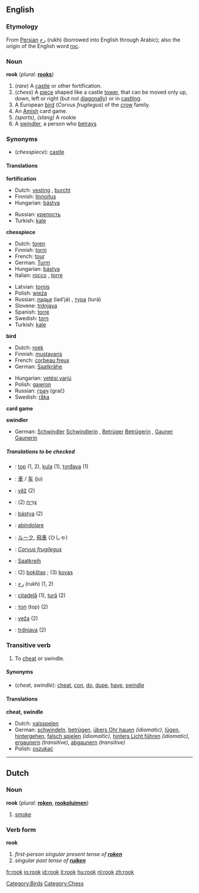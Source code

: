 ==English==

===Etymology===
From [[Persian]] رخ (rukh) (borrowed into English through Arabic); also the origin of the English word [[roc]].

===Noun===
'''rook'''  (''plural:'' '''[[rooks]]''')
# (''rare'') A [[castle]] or other fortification.
# (''chess'') A [[piece]] shaped like a castle [[tower]], that can be moved only up, down, left or right (but not [[diagonally]]) or in [[castling]].
# A European [[bird]] (''Corvus frugilegus'') of the [[crow]] family.
# An [[Amish]] card game.
# ''(sports)'', {{baseball}} ''(slang)'' A rookie
# A [[swindler]], a person who [[betray]]s

===Synonyms===
*(''chesspiece''): [[castle]]

====Translations====

'''fortification'''
{{top}}
*Dutch: [[vesting]] {{f}}, [[burcht]] {{f}}
*Finnish: [[linnoitus]]
*Hungarian: [[bástya]]
{{mid}}
*Russian: [[крепость]] {{f}}
*Turkish: [[kale#Turkish|kale]]
{{bottom}}

'''chesspiece'''
{{top}}
*Dutch: [[toren]] {{m}}
*Finnish: [[torni]]
*French: [[tour#French|tour]] {{f}}
*German: [[Turm]] {{m}}
*Hungarian: [[bástya]]
*Italian: [[rocco]] {{m}}, [[torre#Italian|torre]] {{f}}
{{mid}}
*Latvian: [[tornis]] {{m}}
*Polish: [[wieża]] {{f}}
*Russian: [[ладья]] (lad'já) {{f}}, [[тура]] (turá) {{f}} 
*Slovene: [[trdnjava]] {{f}}
*Spanish: [[torre#Spanish|torre]] {{f}}
*Swedish: [[torn#Swedish|torn]]
*Turkish: [[kale#Turkish|kale]]
{{bottom}}

'''bird'''
{{top}}
*Dutch: [[roek]] {{m}}
*Finnish: [[mustavaris]]
*French: [[corbeau freux]] {{m}}
*German: [[Saatkrähe]] {{f}}
{{mid}}
*Hungarian: [[vetési varjú]]
*Polish: [[gawron]] {{m}}
*Russian: [[грач]] (grač) {{m}}
*Swedish: [[råka]]
{{bottom}}

'''card game'''
{{top}}
{{mid}}
{{bottom}}

'''swindler'''
{{top}}
*German: [[Schwindler]] {{m}} [[Schwindlerin]] {{f}}, [[Betrüger]] {{m}} [[Betrügerin]] {{f}}, [[Gauner]] {{m}} [[Gaunerin]] {{f}}
{{mid}}
{{bottom}}

=====Translations to be checked=====
<!--Remove this section once all of the translations below have been moved into the tables above.-->
{{checktrans}}

*{{ttbc|Bosnian}}: [[top]] {{m}} (1, 2), [[kula]] {{f}} (1), [[tvrđava]] {{f}} (1)
*{{ttbc|Chinese}}: [[車]] / [[车]] (ju)
*{{ttbc|Czech}}: [[věž]] (2)
*{{ttbc|Hebrew}}: [[צריח|צְרִיחַ]] {{m}} (2)
*{{ttbc|Hungarian}}: [[bástya]] (2)
*{{ttbc|Italian}}: [[abindolare]]
*{{ttbc|Japanese}}: [[ルーク]], [[飛車]] (ひしゃ)
*{{ttbc|Latin}}: ''[[Corvus frugilegus]]''
*{{ttbc|Low Saxon}}: [[Saatkreih]] {{f}}
*{{ttbc|Lithuanian}}: (2) [[bokštas]] {{m}}; (3) [[kovas]] {{m}}
*{{ttbc|Persian}}: [[رخ]] (rukh) (1, 2)
*{{ttbc|Romanian}}: [[citadelă]] {{f}} (1), [[tură]] {{f}} (2)
*{{ttbc|Serbian}}: [[топ]] (top) (2)
*{{ttbc|Slovak}}: [[veža]] {{f}} (2)
*{{ttbc|Slovene}}: [[trdnjava]] {{f}} (2)

===Transitive verb===
{{en-infl-reg-consonant|rook||}}
# To [[cheat]] or swindle.

====Synonyms====
*(''cheat, swindle''): [[cheat]], [[con]], [[do]], [[dupe]], [[have]], [[swindle]]

====Translations====

'''cheat, swindle'''
*Dutch: [[valsspelen]]
*German: [[schwindeln]], [[betrügen]], [[übers Ohr hauen]] ''(idiomatic)'', [[lügen]], [[hintergehen]], [[falsch spielen]] ''(idiomaitic)'', [[hinters Licht führen]] ''(idiomatic)'', [[ergaunern]] ''(transitive)'', [[abgaunern]] ''(transitive)''
*Polish: [[oszukać]]

----

==Dutch==
===Noun===
'''rook''' {{m}} (''plural'': '''[[roken]]''', '''[[rookpluim]]en''')

#[[smoke]]

===Verb form===
'''rook'''

#''first-person singular present tense of '''[[roken]]'''''<!--to [[smoke]] (''of a fire or a person'')-->
#''singular past tense of '''[[ruiken]]'''''<!--smelled-->

[[Category:Birds]]
[[Category:Chess]]

[[fr:rook]]
[[io:rook]]
[[id:rook]]
[[it:rook]]
[[hu:rook]]
[[nl:rook]]
[[zh:rook]]